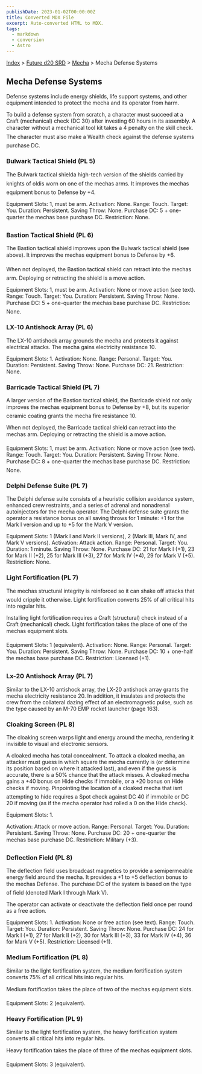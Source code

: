 ```yaml
---
publishDate: 2023-01-02T00:00:00Z
title: Converted MDX File
excerpt: Auto-converted HTML to MDX.
tags:
  - markdown
  - conversion
  - Astro
---
```






[Index](-index) > [Future d20 SRD](future-d20-srd-index) > [Mecha](future-d20-srd-mecha-index) > Mecha Defense Systems




## Mecha Defense Systems


Defense systems include energy shields, life support systems, and other equipment intended to protect the mecha and its operator from harm.


To build a defense system from scratch, a character must succeed at a Craft (mechanical) check (DC 30) after investing 60 hours in its assembly. A character without a mechanical tool kit takes a 4 penalty on the skill check. The character must also make a Wealth check against the defense systems purchase DC.


### Bulwark Tactical Shield (PL 5)


The Bulwark tactical shielda high-tech version of the shields carried by knights of oldis worn on one of the mechas arms. It improves the mechas equipment bonus to Defense by +4.



Equipment Slots: 1, must be arm.
Activation: None.
Range: Touch.
Target: You.
Duration: Persistent.
Saving Throw: None.
Purchase DC: 5 + one-quarter the mechas base purchase DC.
Restriction: None.


### Bastion Tactical Shield (PL 6)


The Bastion tactical shield improves upon the Bulwark tactical shield (see above). It improves the mechas equipment bonus to Defense by +6.


When not deployed, the Bastion tactical shield can retract into the mechas arm. Deploying or retracting the shield is a move action.



Equipment Slots: 1, must be arm.
Activation: None or move action (see text).
Range: Touch.
Target: You.
Duration: Persistent.
Saving Throw: None.
Purchase DC: 5 + one-quarter the mechas base purchase DC.
Restriction: None.


### LX-10 Antishock Array (PL 6)


The LX-10 antishock array grounds the mecha and protects it against electrical attacks. The mecha gains electricity resistance 10.



Equipment Slots: 1.
Activation: None.
Range: Personal.
Target: You.
Duration: Persistent.
Saving Throw: None.
Purchase DC: 21.
Restriction: None.


### Barricade Tactical Shield (PL 7)


A larger version of the Bastion tactical shield, the Barricade shield not only improves the mechas equipment bonus to Defense by +8, but its superior ceramic coating grants the mecha fire resistance 10.


When not deployed, the Barricade tactical shield can retract into the mechas arm. Deploying or retracting the shield is a move action.



Equipment Slots: 1, must be arm.
Activation: None or move action (see text).
Range: Touch.
Target: You.
Duration: Persistent.
Saving Throw: None.
Purchase DC: 8 + one-quarter the mechas base purchase DC.
Restriction: None.


### Delphi Defense Suite (PL 7)


The Delphi defense suite consists of a heuristic collision avoidance system, enhanced crew restraints, and a series of adrenal and nonadrenal autoinjectors for the mecha operator. The Delphi defense suite grants the operator a resistance bonus on all saving throws for 1 minute: +1 for the Mark I version and up to +5 for the Mark V version.



Equipment Slots: 1 (Mark I and Mark II versions), 2 (Mark III, Mark IV, and Mark V versions).
Activation: Attack action.
Range: Personal.
Target: You.
Duration: 1 minute.
Saving Throw: None.
Purchase DC: 21 for Mark I (+1), 23 for Mark II (+2), 25 for Mark III (+3), 27 for Mark IV (+4), 29 for Mark V (+5).
Restriction: None.


### Light Fortification (PL 7)


The mechas structural integrity is reinforced so it can shake off attacks that would cripple it otherwise. Light fortification converts 25% of all critical hits into regular hits.


Installing light fortification requires a Craft (structural) check instead of a Craft (mechanical) check. Light fortification takes the place of one of the mechas equipment slots.



Equipment Slots: 1 (equivalent).
Activation: None.
Range: Personal.
Target: You.
Duration: Persistent.
Saving Throw: None.
Purchase DC: 10 + one-half the mechas base purchase DC.
Restriction: Licensed (+1).


### Lx-20 Antishock Array (PL 7)


Similar to the LX-10 antishock array, the LX-20 antishock array grants the mecha electricity resistance 20. In addition, it insulates and protects the crew from the collateral dazing effect of an electromagnetic pulse, such as the type caused by an M-70 EMP rocket launcher (page 163).


### Cloaking Screen (PL 8)


The cloaking screen warps light and energy around the mecha, rendering it invisible to visual and electronic sensors.


A cloaked mecha has total concealment. To attack a cloaked mecha, an attacker must guess in which square the mecha currently is (or determine its position based on where it attacked last), and even if the guess is accurate, there is a 50% chance that the attack misses. A cloaked mecha gains a +40 bonus on Hide checks if immobile, or a +20 bonus on Hide checks if moving. Pinpointing the location of a cloaked mecha that isnt attempting to hide requires a Spot check against DC 40 if immobile or DC 20 if moving (as if the mecha operator had rolled a 0 on the Hide check).



Equipment Slots: 1.

Activation: Attack or move action.
Range: Personal.
Target: You.
Duration: Persistent.
Saving Throw: None.
Purchase DC: 20 + one-quarter the mechas base purchase DC.
Restriction: Military (+3).


### Deflection Field (PL 8)


The deflection field uses broadcast magnetics to provide a semipermeable energy field around the mecha. It provides a +1 to +5 deflection bonus to the mechas Defense. The purchase DC of the system is based on the type of field (denoted Mark I through Mark V).


The operator can activate or deactivate the deflection field once per round as a free action.



Equipment Slots: 1.
Activation: None or free action (see text).
Range: Touch.
Target: You.
Duration: Persistent.
Saving Throw: None.
Purchase DC: 24 for Mark I (+1), 27 for Mark II (+2), 30 for Mark III (+3), 33 for Mark IV (+4), 36 for Mark V (+5).
Restriction: Licensed (+1).


### Medium Fortification (PL 8)


Similar to the light fortification system, the medium fortification system converts 75% of all critical hits into regular hits.


Medium fortification takes the place of two of the mechas equipment slots.


Equipment Slots: 2 (equivalent).


### Heavy Fortification (PL 9)


Similar to the light fortification system, the heavy fortification system converts all critical hits into regular hits.


Heavy fortification takes the place of three of the mechas equipment slots.


Equipment Slots: 3 (equivalent).



